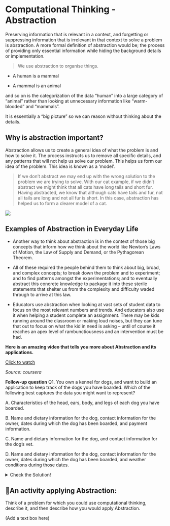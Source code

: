 # Computational Thinking - Abstraction


Preserving information that	 is relevant in a context, and forgetting or suppressing	information that is irrelevant in that context to solve a problem is abstraction. A more formal definition of abstraction would be; the process of providing only essential information while hiding the background details or implementation.


>We use abstraction to organise things. 

 - A human is a mammal
 
- A mammal is an animal

and so on is the categorization of the data “human” into a large category of “animal” rather than looking at unnecessary information like “warm-blooded” and “mammals”.

It is essentially a “big picture” so we can reason without thinking about the details.

## Why is abstraction important?

Abstraction allows us to create a general idea of what the problem is and how to solve it. The process instructs us to remove all specific details, and any patterns that will not help us solve our problem. This helps us form our idea of the problem. This idea is known as a ‘model’.


> If we don’t abstract we may end up with the wrong solution to the problem we are trying to solve. With our cat example, if we didn’t abstract we might think that all cats have long tails and short fur. Having abstracted, we know that although cats have tails and fur, not all tails are long and not all fur is short. In this case, abstraction has helped us to form a clearer model of a cat.


![](https://s3.ap-south-1.amazonaws.com/kalvi-education.github.io/problem-solving/compthink7.png)

## Examples of Abstraction in Everyday Life

 - Another way to think about abstraction is in the context of those big concepts that inform how we think about the world like Newton’s Laws of Motion, the Law of Supply and Demand, or the Pythagorean Theorem.

 - All of these required the people behind them to think about big, broad, and complex concepts; to break down the problem and to experiment; and to find patterns amongst the experimentations; and to eventually abstract this concrete knowledge to package it into these sterile statements that shelter us from the complexity and difficulty waded through to arrive at this law.

 - Educators use abstraction when looking at vast sets of student data to focus on the most relevant numbers and trends. And educators also use it when helping a student complete an assignment. There may be kids running around the classroom or making loud noises, but they can tune that out to focus on what the kid in need is asking – until of course it reaches an apex level of rambunctiousness and an intervention must be had.


**Here is an amazing video that tells you more about Abstraction and its applications.** 

[Click to watch](https://www.coursera.org/learn/computational-thinking-problem-solving/lecture/oYSwY/1-4-data-representation-and-abstraction)

*Source: coursera*

**Follow-up question**
Q1. You own a kennel for dogs, and want to build an application to keep track of the dogs you have boarded. Which of the following best captures the data you might want to represent?

A. Characteristics of the head, ears, body, and legs of each dog you have boarded.

B. Name and dietary information for the dog, contact information for the owner, dates during which the dog has been boarded, and payment information.

C. Name and dietary information for the dog, and contact information for the dog’s vet.

D. Name and dietary information for the dog, contact information for the owner, dates during which the dog has been boarded, and weather conditions during those dates.

<details>

  <summary>Check the Solution!</summary>  


Answer: Option B

</details>

## :art:An activity applying Abstraction:

Think of a problem for which you could use computational thinking, describe it, and then describe how you would apply Abstraction.

(Add a text box here)

